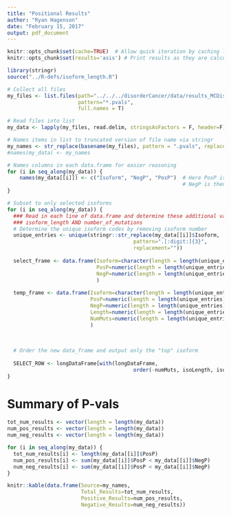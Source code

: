 ```yaml
---
title: "Positional Results"
author: "Ryan Hagenson"
date: "February 15, 2017"
output: pdf_document
---
```


```r
knitr::opts_chunk$set(cache=TRUE)  # Allow quick iteration by caching long computations
knitr::opts_chunk$set(results='asis') # Print results as they are calculated
```


```r
library(stringr)
source("../R-defs/isoform_length.R")
```

```r
# Collect all files
my_files <- list.files(path="../../../disorderCancer/data/results_MCDisorder/", 
                       pattern="*.pvals",
                       full.names = T)

# Read files into list
my_data <- lapply(my_files, read.delim, stringsAsFactors = F, header=F)
```

```r
# Names items in list to truncated version of file name via stringr
my_names <- str_replace(basename(my_files), pattern = ".pvals", replacement = "")
#names(my_data) <- my_names

# Names columns in each data.frame for easier reasoning
for (i in seq_along(my_data)) {
    names(my_data[[i]]) <- c("Isoform", "NegP", "PosP")  # Here PosP is observed disorder above average disorder
                                                         # NegP is then oserved disorder below average disorder
}
```

```r
# Subset to only selected isoforms
for (i in seq_along(my_data)) {
  ### Read in each line of data.frame and determine these additional values:
  ### isoform_length AND number_of_mutations 
  # Determine the unique isoform codes by removing isoform number
  unique_entries <- unique(stringr::str_replace(my_data[[i]]$Isoform, 
                                         pattern=".[:digit:]{3}", 
                                         replacement=""))
  
  select_frame <- data.frame(Isoform=character(length = length(unique_entries)),
                             PosP=numeric(length = length(unique_entries)),
                             NegP=numeric(length = length(unique_entries))
                             )
  
  temp_frame <- data.frame(Isoform=character(length = length(unique_entries)),
                           PosP=numeric(length = length(unique_entries)),
                           NegP=numeric(length = length(unique_entries)),
                           Length=numeric(length = length(unique_entries)),
                           NumMuts=numeric(length = length(unique_entries))
                           )
  
  
  
  # Order the new data_frame and output only the "top" isoform
  
  SELECT_ROW <- longDataFrame[with(longDataFrame,
                                         order(-numMuts, isoLength, isoName)),][1,]
}
```


# Summary of P-vals
```r
tot_num_results <- vector(length = length(my_data))
num_pos_results <- vector(length = length(my_data))
num_neg_results <- vector(length = length(my_data))

for (i in seq_along(my_data)) {
  tot_num_results[i] <- length(my_data[[i]]$PosP)
  num_pos_results[i] <- sum(my_data[[i]]$PosP < my_data[[i]]$NegP)
  num_neg_results[i] <- sum(my_data[[i]]$PosP < my_data[[i]]$NegP)
}

knitr::kable(data.frame(Source=my_names, 
                        Total_Results=tot_num_results, 
                        Positive_Results=num_pos_results, 
                        Negative_Results=num_neg_results))
```

